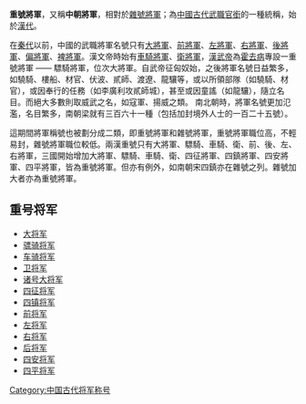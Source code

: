 {{unreferenced|time=2013-06-13T16:11:31+00:00}}

'''重號將軍'''，又稱'''中朝將軍'''，相對於[[雜號將軍|雜號將軍]]；為[[中國古代|中國古代]][[武官|武職官銜]]的一種統稱，始於[[漢代|漢代]]。

在[[秦代|秦代]]以前，中國的武職將軍名號只有[[大將軍_(中國)|大將軍]]、[[前將軍|前將軍]]、[[左將軍|左將軍]]、[[右將軍|右將軍]]、[[後將軍|後將軍]]、[[偏將軍|偏將軍]]、[[裨將軍|裨將軍]]。漢文帝時始有[[車騎將軍|車騎將軍]]、[[衛將軍|衛將軍]]，[[漢武帝|漢武帝]]為[[霍去病|霍去病]]專設一重號將軍 —— 驃騎將軍，位次大將軍。自武帝征匈奴始，之後將軍名號日益繁多，如驍騎、樓船、材官、伏波、貳師、渡遼、龍驤等，或以所領部隊（如驍騎、材官），或因奉行的任務（如李廣利攻貳師城），甚至或因童謠（如龍驤），隨立名目。而絕大多數則取威武之名，如寇軍、揚威之類。
南北朝時，將軍名號更加氾濫，名目繁多，南朝梁就有三百六十一種（包括加封境外人士的一百二十五號）。

這期間將軍稱號也被劃分成二類，即重號將軍和雜號將軍，重號將軍職位高，不輕易封，雜號將軍職位較低。兩漢重號只有大將軍、驃騎、車騎、衛、前、後、左、右將軍，三國開始增加大將軍、驃騎、車騎、衛、四征將軍、四鎮將軍、四安將軍、四平將軍，皆為重號將軍。但亦有例外，如南朝宋四鎮亦在雜號之列。雜號加大者亦為重號將軍。

== 重号将军 ==
*[[大將軍_(中國)|大将军]]
*[[骠骑将军|骠骑将军]]
*[[车骑将军|车骑将军]]
*[[卫将军|卫将军]]
*[[大将军|诸号大将军]]
*[[四征将军|四征将军]]
*[[四镇将军|四镇将军]]
*[[前将军|前将军]]
*[[左将军|左将军]]
*[[右将军|右将军]]
*[[后将军|后将军]]
*[[四安将军|四安将军]]
*[[四平将军|四平将军]]

[[Category:中国古代将军称号|Category:中国古代将军称号]]